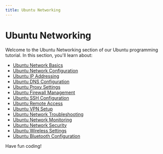 ```yaml
---
title: Ubuntu Networking
---
```


# Ubuntu Networking

Welcome to the Ubuntu Networking section of our Ubuntu programming tutorial. In this section, you'll learn about:

- [Ubuntu Network Basics](./0-ubuntu-network-basics.mdx)
- [Ubuntu Network Configuration](./1-ubuntu-network-configuration.mdx)
- [Ubuntu IP Addressing](./2-ubuntu-ip-addressing.mdx)
- [Ubuntu DNS Configuration](./3-ubuntu-dns-configuration.mdx)
- [Ubuntu Proxy Settings](./4-ubuntu-proxy-settings.mdx)
- [Ubuntu Firewall Management](./5-ubuntu-firewall-management.mdx)
- [Ubuntu SSH Configuration](./6-ubuntu-ssh-configuration.mdx)
- [Ubuntu Remote Access](./7-ubuntu-remote-access.mdx)
- [Ubuntu VPN Setup](./8-ubuntu-vpn-setup.mdx)
- [Ubuntu Network Troubleshooting](./9-ubuntu-network-troubleshooting.mdx)
- [Ubuntu Network Monitoring](./10-ubuntu-network-monitoring.mdx)
- [Ubuntu Network Security](./11-ubuntu-network-security.mdx)
- [Ubuntu Wireless Settings](./12-ubuntu-wireless-settings.mdx)
- [Ubuntu Bluetooth Configuration](./13-ubuntu-bluetooth-configuration.mdx)

Have fun coding!